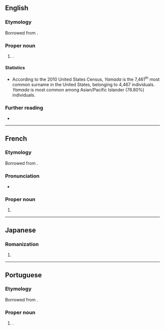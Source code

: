 ==English==

===Etymology===
Borrowed from {{bor|en|ja|山田|tr=Yamada}}.

===Proper noun===
{{en-proper noun|Yamadas}}

# {{surname|en|from=Japanese}}.

====Statistics====
* According to the 2010 United States Census, ''Yamada'' is the 7,461<sup>th</sup> most common surname in the United States, belonging to 4,467 individuals. ''Yamada'' is most common among Asian/Pacific Islander (78.80%) individuals.

===Further reading===
* {{R:en:DAFN}}

----

==French==

===Etymology===
Borrowed from {{bor|fr|ja|山田|tr=Yamada}}.

===Pronunciation===
* {{fr-IPA}}

===Proper noun===
{{fr-proper noun}}

# {{surname|fr|from=Japanese}}

----

==Japanese==

===Romanization===
{{ja-romaji}}

# {{ja-romanization of|やまだ}}

----

==Portuguese==

===Etymology===
Borrowed from {{bor|pt|ja|山田|tr=Yamada}}.

===Proper noun===
{{pt-proper noun|m|g2=f}}

# {{surname|pt|from=Japanese}}.
